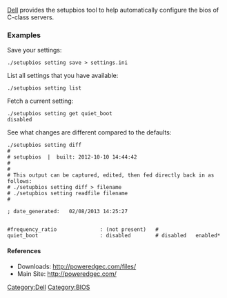 [[Dell]] provides the setupbios tool to help automatically configure the bios of C-class servers.

=== Examples ===
Save your settings:
 ./setupbios setting save > settings.ini

List all settings that you have available:
 ./setupbios setting list

Fetch a current setting:
 ./setupbios setting get quiet_boot
 disabled

See what changes are different compared to the defaults:
<pre>
./setupbios setting diff
#
# setupbios  |  built: 2012-10-10 14:44:42
#
#
# This output can be captured, edited, then fed directly back in as follows:
# ./setupbios setting diff > filename
# ./setupbios setting readfile filename
#

; date_generated:   02/08/2013 14:25:27


#frequency_ratio              : (not present)   # 
quiet_boot                    : disabled        # disabled   enabled*  
</pre>

==== References ====
* Downloads: http://poweredgec.com/files/
* Main Site: http://poweredgec.com/

[[Category:Dell]][[Category:BIOS]]